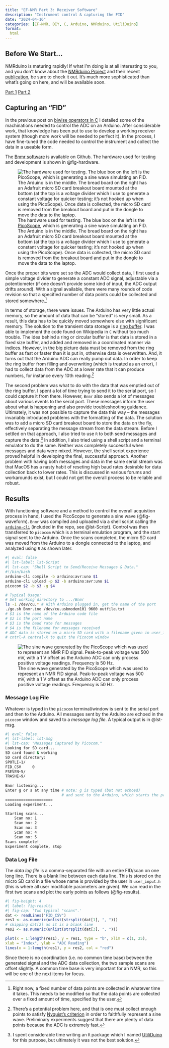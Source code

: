 ```yaml
---
title: "EF-NMR Part 3: Receiver Software"
description: "Instrument control & capturing the FID"
date: "2024-04-16"
categories: [EF-NMR, DIY, C, Arduino, NMRduino, UtiliDuino]
format:
  html
---
```


::: {.callout-note}
## Before We Start...
NMRduino is maturing rapidly! If what I'm doing is at all interesting to you, and you don't know about the [NMRduino Project](https://github.com/NMRduino/NMRduino) and their recent [publication](https://www.sciencedirect.com/science/article/pii/S1090780724000491), be sure to check it out.  It's much more sophisticated than what's going on here, and will be available soon.
:::

[Part 1](https://chemospec.org/posts/2023-10-24-EF-NMR-Build-1/EF-NMR-Build-1.html)
[Part 2](https://chemospec.org/posts/2024-01-01-EF-NMR-Build-2/EF-NMR-Build-2.html)

## Capturing an "FID"

In the previous post on [biwise operators in C](https://chemospec.org/posts/2024-01-30-Bitwise-Operators/Bitwise-Operators.html) I detailed some of the machinations needed to control the ADC on an Arduino.  After considerable work, that knowledge has been put to use to develop a working receiver system (though more work will be needed to perfect it).  In the process, I have fine-tuned the code needed to control the instrument and collect the data in a useable form.

The [Bnmr software](https://github.com/bryanhanson/EF-NMR) is available on Github.  The hardware used for testing and development is shown in @fig-hardware.

![The hardware used for testing. The blue box on the left is the [PicoScope](https://www.picotech.com), which is generating a sine wave simulating an FID.  The Arduino is in the middle.  The bread board on the right has an Adafruit micro SD card breakout board mounted at the bottom (at the top is a voltage divider which I use to generate a constant voltage for quicker testing; it's not hooked up when using the PicoScope).  Once data is collected, the micro SD card is removed from the breakout board and put in the dongle to move the data to the laptop.](imgs/Hardware.png){#fig-hardware}

Once the proper bits were set so the ADC would collect data, I first used a simple voltage divider to generate a constant ADC signal, adjustable via a potentiometer (if one doesn't provide some kind of input, the ADC output drifts around).  With a signal available, there were many rounds of code revision so that a specified number of data points could be collected and stored somewhere.[^1]

In terms of storage, there were issues.  The Arduino has very little actual memory, so the amount of data that can be "stored" is very small.  As a result, this data has to be quickly moved somewhere else with significant memory. The solution to the transient data storage is a [ring buffer](https://en.wikipedia.org/wiki/Circular_buffer). I was able to implement the code found on Wikipedia in `C` without too much trouble.  The idea behind a ring or circular buffer is that data is stored in a fixed size buffer, and added and removed in a coordinated manner via indices. However, in the big picture data must be removed from the ring buffer as fast or faster than it is put in, otherwise data is overwritten.  And, it turns out that the Arduino ADC can really pump out data. In order to keep the ring buffer from filling and overwriting (which is treated as an error), I had to collect data from the ADC at a lower rate that it can produce numbers, for instance every 10th reading.[^2]

The second problem was what to do with the data that was emptied out of the ring buffer.  I spent a lot of time trying to send it to the serial port, so I could capture it from there.  However, `Bnmr` also sends a lot of messages about various events to the serial port.  These messages inform the user about what is happening and also provide troubleshooting guidance.  Ultimately, it was not possible to capture the data this way -- the messages invariably introduced problems with the formatting of the data. The solution was to add a micro SD card breakout board to store the data on the fly, effectively separating the message stream from the data stream.  Before I settled on that approach, I also tried to use `R` to both send messages and capture the data.[^3]  In addition, I also tried using a shell script and a terminal emulator to do the same.  Neither was completely successful when messages and data were mixed.  However, the shell script experience proved helpful in developing the final, successful approach.  Another problem with having both messages and data in the same serial stream was that MacOS has a nasty habit of reseting high baud rates desirable for data collection back to lower rates.  This is discussed in various forums and workarounds exist, but I could not get the overall process to be reliable and robust.

## Results

With functioning software and a method to control the overall acquistion process in hand, I used the PicoScope to generate a sine wave (@fig-waveform).  `Bnmr` was compiled and uploaded via a shell script calling the [`arduino-cli`](https://arduino.github.io/arduino-cli/0.35/getting-started/) (included in the repo, see @lst-Script).  Control was then transferred to `picocom` which is a terminal emulation program, and the start signal sent to the Arduino.  Once the scans completed, the micro SD card was moved from the Arduino to a dongle connected to the laptop, and analyzed using `R` as shown later.

```bash
#| eval: false
#| lst-label: lst-Script
#| lst-cap: "Shell Script to Send/Receive Messages & Data."
#!/bin/bash
arduino-cli compile -b arduino:avr:uno $1
arduino-cli upload -p $2 -b arduino:avr:uno $1
picocom $2 -b $3 -g $4

# Typical Usage:
# Set working directory to .../Bnmr
ls -1 /dev/cu.* # With Arduino plugged in, get the name of the port
./go.sh Bnmr.ino /dev/cu.usbmodem101 9600 outfile.txt
# $1 is the name of the Arduino code file
# $2 is the port name
# $3 is the baud rate for messages
# $4 is the filename for messages received
# ADC data is stored on a micro SD card with a filename given in user_input.h
# cntrl-A central-X to quit the Picocom window
```

![The sine wave generated by the PicoScope which was used to represent an NMR FID signal. Peak-to-peak voltage was 500 mV, with a 1 V offset as the Arduino ADC can only process positive voltage readings.  Frequency is 50 Hz.](imgs/Waveform.png){#fig-waveform}

### Message Log File

Whatever is typed in the `picocom` terminal/window is sent to the serial port and then to the Arduino.  All messages sent by the Arduino are echoed in the `picocom` window and saved to a *message log file*.  A typical output is in @lst-msg.
 
```bash
#| eval: false
#| lst-label: lst-msg
#| lst-cap: "Messages Captured by Picocom."
Looking for SD card...
SD card found & working
SD card directory:
SPOTLI~1/
FID_CSV		0
FSEVEN~5/
TRASHE~9/
 
Bnmr listening...
Enter g or s at any time # note: g is typed (but not echoed)
                         # and sent to the Arduino, which starts the program
=====================
Loading experiment...

Starting scans...
	Scan no: 1
	Scan no: 2
	Scan no: 3
	Scan no: 4
	Scan no: 5
Scans complete!
Experiment complete, stop
```

### Data Log File

The *data log file* is a comma-separated file with an entire FID/scan on one long line.  There is a blank line between each data line.  This is stored on the micro SD card in a file whose name is provided by the user in `user_input.h` (this is where all user modifiable parameters are given). We can read in the first two scans and plot the early points as follows (@fig-results).

```r
#| fig-height: 4
#| label: fig-results
#| fig-cap: 'Two typical "scans".'
dat <- readLines("FID_CSV")
res1 <- as.numeric(unlist(strsplit(dat[1], ", ")))
# skipping dat[2] as it is a blank line
res2 <- as.numeric(unlist(strsplit(dat[3], ", ")))

plot(x = 1:length(res1), y = res1, type = "b", xlim = c(1, 25),
xlab = "Index", ylab = "ADC Reading")
lines(x = 1:length(res1), y = res2, col = "red")
```

Since there is no coordination (i.e. no common time base) between the generated signal and the ADC data collection, the two sample scans are offset slightly.  A common time base is very important for an NMR, so this will be one of the next items for focus.

[^1]: Right now, a fixed number of data points are collected in whatever time it takes.  This needs to be modified so that the data points are collected over a fixed amount of time, specified by the user.

[^2]: There's a potential problem here, and that is one must collect enough points to satisfy [Nyquist's criterion](https://en.wikipedia.org/wiki/Nyquist–Shannon_sampling_theorem) in order to faithfully represent a sine wave.  Preliminary experiments suggest that there are plenty of data points because the ADC is extremely fast.

[^3]: I spent considerable time writing an `R` package which I named [UtiliDuino](https://github.com//bryanhanson/UtiliDuino) for this purpose, but ultimately it was not the best solution.
